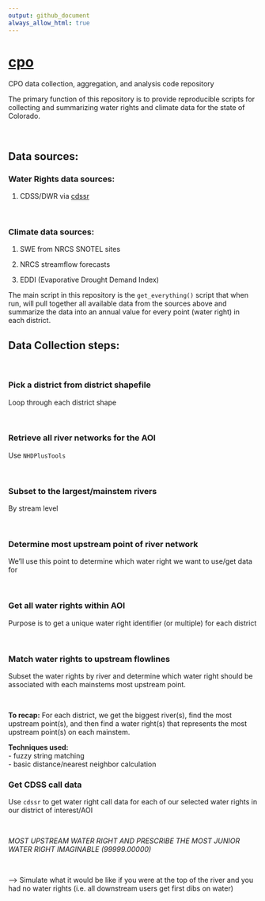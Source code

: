 ```yaml
---
output: github_document
always_allow_html: true
---
```


# [**cpo**](https://github.com/anguswg-ucsb/cpo)
CPO data collection, aggregation, and analysis code repository 

The primary function of this repository is to provide reproducible scripts for collecting and summarizing water rights and climate data for the state of Colorado. 

<br>

## Data sources:

### Water Rights data sources:

1. CDSS/DWR via [cdssr](https://github.com/anguswg-ucsb/cdssr)

<br>

### Climate data sources:

1. SWE from NRCS SNOTEL sites

2. NRCS streamflow forecasts

3. EDDI (Evaporative Drought Demand Index)


The main script in this repository is the `get_everything()` script that when run, will pull together all available data from the sources above and summarize the data into an annual value for every point (water right) in each district.

## Data Collection steps:

<br>

### Pick a district from district shapefile
Loop through each district shape

<br>

### Retrieve all river networks for the AOI
Use `NHDPlusTools`

<br>

### Subset to the largest/mainstem rivers
By stream level

<br>

### Determine most upstream point of river network
We'll use this point to determine which water right we want to use/get data for

<br>


### Get all water rights within AOI
Purpose is to get a unique water right identifier (or multiple) for each district

<br>

### Match water rights to upstream flowlines
Subset the water rights by river and determine which water right should be associated with each mainstems most upstream point. 

<br>

**To recap:**
For each district, we get the biggest river(s), find the most upstream point(s), 
and then find a water right(s) that represents the most upstream point(s) on each mainstem.

**Techniques used:**
<br>
- fuzzy string matching 
<br>
- basic distance/nearest neighbor calculation


### Get CDSS call data 
Use `cdssr` to get water right call data for each of our selected water rights in our district of interest/AOI

<br>

*MOST UPSTREAM WATER RIGHT AND PRESCRIBE THE MOST JUNIOR WATER RIGHT IMAGINABLE (99999.00000)*

<br>

--> Simulate what it would be like if you were at the top of the river and you had no water rights (i.e. all downstream users get first dibs on water)


















